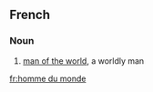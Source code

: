 ==French==

===Noun===
{{head|fr|noun|head=[[homme]] du [[monde]]}}

# [[man of the world]], a worldly man


[[fr:homme du monde]]